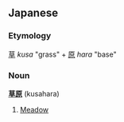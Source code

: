 ==Japanese==
===Etymology===
[[草]] ''kusa'' "grass" + [[原]] ''hara'' "base"

===Noun===
'''[[草]][[原]]''' (kusahara)

# [[Meadow]]